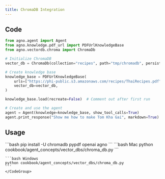 ```yaml
---
title: ChromaDB Integration
---
```


## Code

```python cookbook/agent_concepts/vector_dbs/chroma_db.py
from agno.agent import Agent
from agno.knowledge.pdf_url import PDFUrlKnowledgeBase
from agno.vectordb.chroma import ChromaDb

# Initialize ChromaDB
vector_db = ChromaDb(collection="recipes", path="tmp/chromadb", persistent_client=True)

# Create knowledge base
knowledge_base = PDFUrlKnowledgeBase(
    urls=["https://phi-public.s3.amazonaws.com/recipes/ThaiRecipes.pdf"],
    vector_db=vector_db,
)

knowledge_base.load(recreate=False)  # Comment out after first run

# Create and use the agent
agent = Agent(knowledge=knowledge_base, show_tool_calls=True)
agent.print_response("Show me how to make Tom Kha Gai", markdown=True)
```

## Usage

<Steps>
  <Snippet file="create-venv-step.mdx" />

  <Step title="Install libraries">
    ```bash
    pip install -U chromadb pypdf openai agno
    ```
  </Step>

  <Step title="Run Agent">
    <CodeGroup>
    ```bash Mac
    python cookbook/agent_concepts/vector_dbs/chroma_db.py
    ```

    ```bash Windows
    python cookbook/agent_concepts/vector_dbs/chroma_db.py
    ```
    </CodeGroup>
  </Step>
</Steps>